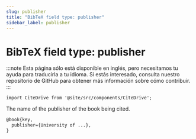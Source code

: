 ```yaml
---
slug: publisher
title: "BibTeX field type: publisher"
sidebar_label: publisher
---
```


# BibTeX field type: publisher

:::note
Esta página sólo está disponible en inglés, pero necesitamos tu ayuda para traducirla a tu idioma. Si estás interesado, consulta nuestro repositorio de GitHub para obtener más información sobre cómo contribuir.
:::

```mdx-code-block
import CiteDrive from '@site/src/components/CiteDrive';
```
<CiteDrive /> 

The name of the publisher of the book being cited.

```tex
@book{key,
  publisher={University of ...},
}
```
